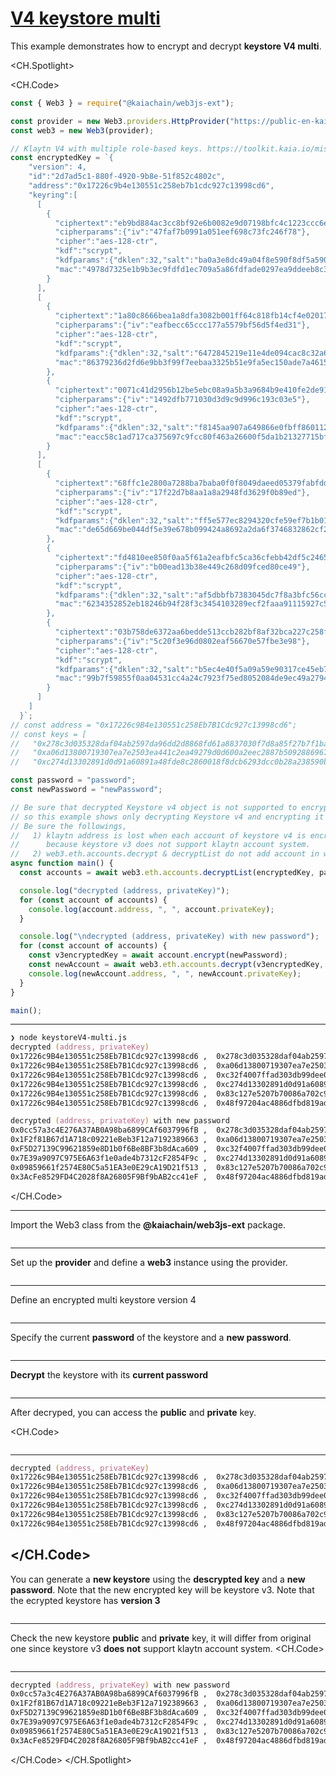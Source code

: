 # [V4 keystore multi](https://docs.kaia.io/references/sdk/web3js-ext/account-management/keystore/keystoreV4-multi)

This example demonstrates how to encrypt and decrypt **keystore V4 multi**.

<CH.Spotlight>

<CH.Code>

```js keystoreV4-multi.js
const { Web3 } = require("@kaiachain/web3js-ext");

const provider = new Web3.providers.HttpProvider("https://public-en-kairos.node.kaia.io");
const web3 = new Web3(provider);

// Klaytn V4 with multiple role-based keys. https://toolkit.kaia.io/misc/generateKeystore
const encryptedKey = `{
    "version": 4,
    "id":"2d7ad5c1-880f-4920-9b8e-51f852c4802c",
    "address":"0x17226c9b4e130551c258eb7b1cdc927c13998cd6",
    "keyring":[
      [
        {
          "ciphertext":"eb9bd884ac3cc8bf92e6b0082e9d07198bfc4c1223ccc6e5edf7452ad612b2b5",
          "cipherparams":{"iv":"47faf7b0991a051eef698c73fc246f78"},
          "cipher":"aes-128-ctr",
          "kdf":"scrypt",
          "kdfparams":{"dklen":32,"salt":"ba0a3e8dc49a04f8e590f8df5a590bc6e134b031ce10f46d73d4c459aa4c08f8","n":4096,"r":8,"p":1},
          "mac":"4978d7325e1b9b3ec9fdfd1ec709a5a86fdfade0297ea9ddeeb8c3a7a62ae898"
        }
      ],
      [
        {
          "ciphertext":"1a80c8666bea1a8dfa3082b001ff64c818fb14cf4e02017785e0edcc7a277af4",
          "cipherparams":{"iv":"eafbecc65ccc177a5579bf56d5f4ed31"},
          "cipher":"aes-128-ctr",
          "kdf":"scrypt",
          "kdfparams":{"dklen":32,"salt":"6472845219e11e4de094cac8c32a6a4d13e69cd4507780a7a37f5e411e1d895d","n":4096,"r":8,"p":1},
          "mac":"86379236d2fd6e9bb3f99f7eebaa3325b51e9fa5ec150ade7a461555c0a14ca3"
        },
        {
          "ciphertext":"0071c41d2956b12be5ebc08a9a5b3a9684b9e410fe2de91d614be977fb2a0bdb",
          "cipherparams":{"iv":"1492dfb771030d3d9c9d996c193c03e5"},
          "cipher":"aes-128-ctr",
          "kdf":"scrypt",
          "kdfparams":{"dklen":32,"salt":"f8145aa907a649866e0fbff86011244584ddc86559cf4901f8f69b670c234fd7","n":4096,"r":8,"p":1},
          "mac":"eacc58c1ad717ca375697c9fcc80f463a26600f5da1b21327715bf3efa047be5"
        }
      ],
      [
        {
          "ciphertext":"68ffc1e2800a7288ba7baba0f0f8049daeed05379fabfdd3bc017fa85c49ab50",
          "cipherparams":{"iv":"17f22d7b8aa1a8a2948fd3629f0b89ed"},
          "cipher":"aes-128-ctr",
          "kdf":"scrypt",
          "kdfparams":{"dklen":32,"salt":"ff5e577ec8294320cfe59ef7b1b01ee44d4c9f19c8fbc31f333059c74eb8c6d2","n":4096,"r":8,"p":1},
          "mac":"de65d669be044df5e39e678b099424a8692a2da6f3746832862cf2e5d6ada612"
        },
        {
          "ciphertext":"fd4810ee850f0aa5f61a2eafbfc5ca36cfebb42df5c2465cc8ae5188029b188b",
          "cipherparams":{"iv":"b00ead13b38e449c268d09fced80ce49"},
          "cipher":"aes-128-ctr",
          "kdf":"scrypt",
          "kdfparams":{"dklen":32,"salt":"af5dbbfb7383045dc7f8a3bfc56cccfc22a5150a1f87e454d40893a4b6fea9a1","n":4096,"r":8,"p":1},
          "mac":"6234352852eb18246b94f28f3c3454103289ecf2faaa91115927c53729bb0805"
        },
        {
          "ciphertext":"03b758de6372aa6bedde513ccb282bf8af32bca227c258f3e0fc85ce454d72a4",
          "cipherparams":{"iv":"5c20f3e96d0802eaf56670e57fbe3e98"},
          "cipher":"aes-128-ctr",
          "kdf":"scrypt",
          "kdfparams":{"dklen":32,"salt":"b5ec4e40f5a09a59e90317ce45eb7bcd73a2a9afe70f6f2e32548fd38ed2da3b","n":4096,"r":8,"p":1},
          "mac":"99b7f59855f0aa04531cc4a24c7923f75ed8052084de9ec49a2794e3899c3274"
        }
      ]
    ]
  }`;
// const address = "0x17226c9B4e130551c258Eb7B1Cdc927c13998cd6";
// const keys = [
//   "0x278c3d035328daf04ab2597da96dd2d8868fd61a8837030f7d8a85f27b7f1bad",
//   "0xa06d13800719307ea7e2503ea441c2ea49279d0d600a2eec2887b50928869676", "0xc32f4007ffad303db99dee0d79a720e1d70c4b2babf8e33cb28170a16bac467d",
//   "0xc274d13302891d0d91a60891a48fde8c2860018f8dcb6293dcc0b28a238590b0", "0x83c127e5207b70086a702c93f1c9a041f15ce49ee5183ce848f35c64de196eff", "0x48f97204ac4886dfbd819ada04ea31a730c6fc43fcb08900566360ee7402f93b"];

const password = "password";
const newPassword = "newPassword";

// Be sure that decrypted Keystore v4 object is not supported to encrypt keystore v4 again.
// so this example shows only decrypting Keystore v4 and encrypting it as keysotre v3.
// Be sure the followings,
//   1) klaytn address is lost when each account of keystore v4 is encrypted as keysotre v3,
//      because keystore v3 does not support klaytn account system.
//   2) web3.eth.accounts.decrypt & decryptList do not add account in web3.eth.accounts.wallet.
async function main() {
  const accounts = await web3.eth.accounts.decryptList(encryptedKey, password);

  console.log("decrypted (address, privateKey)");
  for (const account of accounts) {
    console.log(account.address, ", ", account.privateKey);
  }

  console.log("\ndecrypted (address, privateKey) with new password");
  for (const account of accounts) {
    const v3encryptedKey = await account.encrypt(newPassword);
    const newAccount = await web3.eth.accounts.decrypt(v3encryptedKey, newPassword);
    console.log(newAccount.address, ", ", newAccount.privateKey);
  }
}

main();
```
---

```zsh output
❯ node keystoreV4-multi.js
decrypted (address, privateKey)
0x17226c9B4e130551c258Eb7B1Cdc927c13998cd6 ,  0x278c3d035328daf04ab2597da96dd2d8868fd61a8837030f7d8a85f27b7f1bad
0x17226c9B4e130551c258Eb7B1Cdc927c13998cd6 ,  0xa06d13800719307ea7e2503ea441c2ea49279d0d600a2eec2887b50928869676
0x17226c9B4e130551c258Eb7B1Cdc927c13998cd6 ,  0xc32f4007ffad303db99dee0d79a720e1d70c4b2babf8e33cb28170a16bac467d
0x17226c9B4e130551c258Eb7B1Cdc927c13998cd6 ,  0xc274d13302891d0d91a60891a48fde8c2860018f8dcb6293dcc0b28a238590b0
0x17226c9B4e130551c258Eb7B1Cdc927c13998cd6 ,  0x83c127e5207b70086a702c93f1c9a041f15ce49ee5183ce848f35c64de196eff
0x17226c9B4e130551c258Eb7B1Cdc927c13998cd6 ,  0x48f97204ac4886dfbd819ada04ea31a730c6fc43fcb08900566360ee7402f93b

decrypted (address, privateKey) with new password
0x0cc57a3c4E276A37AB0A98ba6899CAf6037996fB ,  0x278c3d035328daf04ab2597da96dd2d8868fd61a8837030f7d8a85f27b7f1bad
0x1F2f81B67d1A718c09221eBeb3F12a7192389663 ,  0xa06d13800719307ea7e2503ea441c2ea49279d0d600a2eec2887b50928869676
0xF5D27139C99621859e8D1b0f6Be8BF3b8dAca609 ,  0xc32f4007ffad303db99dee0d79a720e1d70c4b2babf8e33cb28170a16bac467d
0x7E39a9097C975E6A63f1e0ade4b7312cF2854F9c ,  0xc274d13302891d0d91a60891a48fde8c2860018f8dcb6293dcc0b28a238590b0
0x09859661f2574E80C5a51EA3e0E29cA19D21f513 ,  0x83c127e5207b70086a702c93f1c9a041f15ce49ee5183ce848f35c64de196eff
0x3AcFe8529FD4C2028f8A26805F9Bf9bAB2cc41eF ,  0x48f97204ac4886dfbd819ada04ea31a730c6fc43fcb08900566360ee7402f93b
```

</CH.Code>

---

Import the Web3 class from the **@kaiachain/web3js-ext** package.

```js keystoreV4-multi.js focus=1

```
---

Set up the **provider** and define a **web3** instance using the provider.

```js keystoreV4-multi.js focus=3:4

```
---
Define an encrypted multi keystore version 4

```js keystoreV4-multi.js focus=7:67

```
---
Specify the current **password** of the keystore and a **new password**.

```js keystoreV4-multi.js focus=74:75

```
---
**Decrypt** the keystore with its **current password**

```js keystoreV4-multi.js focus=84

```
---
After decryped, you can access the **public** and **private** key.

<CH.Code>
```js keystoreV4-multi.js focus=86:89

```
---

```zsh output
decrypted (address, privateKey)
0x17226c9B4e130551c258Eb7B1Cdc927c13998cd6 ,  0x278c3d035328daf04ab2597da96dd2d8868fd61a8837030f7d8a85f27b7f1bad
0x17226c9B4e130551c258Eb7B1Cdc927c13998cd6 ,  0xa06d13800719307ea7e2503ea441c2ea49279d0d600a2eec2887b50928869676
0x17226c9B4e130551c258Eb7B1Cdc927c13998cd6 ,  0xc32f4007ffad303db99dee0d79a720e1d70c4b2babf8e33cb28170a16bac467d
0x17226c9B4e130551c258Eb7B1Cdc927c13998cd6 ,  0xc274d13302891d0d91a60891a48fde8c2860018f8dcb6293dcc0b28a238590b0
0x17226c9B4e130551c258Eb7B1Cdc927c13998cd6 ,  0x83c127e5207b70086a702c93f1c9a041f15ce49ee5183ce848f35c64de196eff
0x17226c9B4e130551c258Eb7B1Cdc927c13998cd6 ,  0x48f97204ac4886dfbd819ada04ea31a730c6fc43fcb08900566360ee7402f93b
````

</CH.Code>
---
You can generate a **new keystore** using the **descrypted key** and a **new password**. Note that the new encrypted key will be keystore v3. Note that the ecrypted keystore has **version 3**

```js keystoreV4-multi.js focus=91:96,77:82

```
---
Check the new keystore **public** and **private** key, it will differ from original one since keystore v3 **does not** support klaytn account system.
<CH.Code>
```js keystoreV4-multi.js focus=94:95

```
---

```zsh output
decrypted (address, privateKey) with new password
0x0cc57a3c4E276A37AB0A98ba6899CAf6037996fB ,  0x278c3d035328daf04ab2597da96dd2d8868fd61a8837030f7d8a85f27b7f1bad
0x1F2f81B67d1A718c09221eBeb3F12a7192389663 ,  0xa06d13800719307ea7e2503ea441c2ea49279d0d600a2eec2887b50928869676
0xF5D27139C99621859e8D1b0f6Be8BF3b8dAca609 ,  0xc32f4007ffad303db99dee0d79a720e1d70c4b2babf8e33cb28170a16bac467d
0x7E39a9097C975E6A63f1e0ade4b7312cF2854F9c ,  0xc274d13302891d0d91a60891a48fde8c2860018f8dcb6293dcc0b28a238590b0
0x09859661f2574E80C5a51EA3e0E29cA19D21f513 ,  0x83c127e5207b70086a702c93f1c9a041f15ce49ee5183ce848f35c64de196eff
0x3AcFe8529FD4C2028f8A26805F9Bf9bAB2cc41eF ,  0x48f97204ac4886dfbd819ada04ea31a730c6fc43fcb08900566360ee7402f93b
````

</CH.Code>
</CH.Spotlight>
